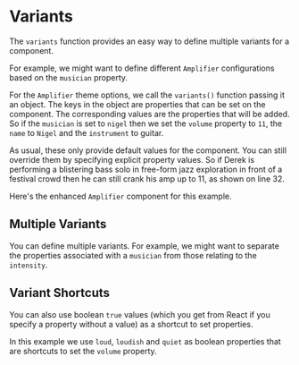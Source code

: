 
# Variants

The `variants` function provides an easy way to define multiple variants for
a component.

For example, we might want to define different `Amplifier` configurations
based on the `musician` property.

For the `Amplifier` theme options, we
call the `variants()` function passing it an object.  The keys in the object
are properties that can be set on the component.  The corresponding values
are the properties that will be added.  So if the `musician` is set to `nigel`
then we set the `volume` property to `11`, the `name` to `Nigel` and the
`instrument` to guitar.

<Example
  Component={Variants}
  code={VariantsSrc}
  caption="Variants"
  expand
/>

As usual, these only provide default values for the component.  You can still
override them by specifying explicit property values.  So if Derek is
performing a blistering bass solo in free-form jazz exploration in front of
a festival crowd then he can still crank his amp up to 11, as shown on line
32.

Here's the enhanced `Amplifier` component for this example.

<Snippet
  file="NamedAmplifier.jsx"
/>

## Multiple Variants

You can define multiple variants.  For example, we might want to separate
the properties associated with a `musician` from those relating to the
`intensity`.

<Example
  Component={Variants2}
  code={Variants2Src}
  caption="Multiple Variants"
  expand
/>

## Variant Shortcuts

You can also use boolean `true` values (which you get from React if you
specify a property without a value) as a shortcut to set properties.

In this example we use `loud`, `loudish` and `quiet` as boolean properties
that are shortcuts to set the `volume` property.

<Example
  Component={Variants3}
  code={Variants3Src}
  caption="Variant Shortcuts"
  expand
/>
